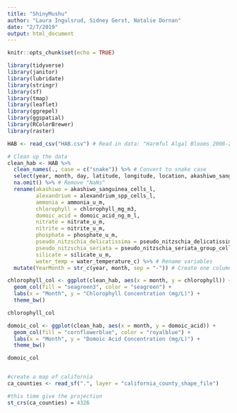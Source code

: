 ```yaml
---
title: "ShinyMushu"
author: "Laura Ingulsrud, Sidney Gerst, Natalie Dornan"
date: "2/7/2019"
output: html_document
---
```


```r
knitr::opts_chunk$set(echo = TRUE)
```

```r

library(tidyverse)
library(janitor)
library(lubridate)
library(stringr)
library(sf)
library(tmap)
library(leaflet)
library(ggrepel)
library(ggspatial)
library(RColorBrewer)
library(raster)

```

```r

HAB <- read_csv("HAB.csv") # Read in data: "Harmful Algal Blooms 2008-2019"

# Clean up the data
clean_hab <- HAB %>% 
  clean_names(., case = c("snake")) %>% # Convert to snake case
  select(year, month, day, latitude, longitude, location, akashiwo_sanguinea_cells_l, alexandrium_spp_cells_l, ammonia_u_m, chlorophyll_mg_m3, domoic_acid_ng_m_l, nitrate_u_m, nitrite_u_m, phosphate_u_m, pseudo_nitzschia_delicatissima_group_cells_l, pseudo_nitzschia_seriata_group_cells_l, silicate_u_m, water_temperature_c) %>% # Selected species that are correlated with HABs
  na.omit() %>% # Remove "NaNs" 
  rename(akashiwo = akashiwo_sanguinea_cells_l,
         alexandrium = alexandrium_spp_cells_l,
         ammonia = ammonia_u_m,
         chlorophyll = chlorophyll_mg_m3,
         domoic_acid = domoic_acid_ng_m_l,
         nitrate = nitrate_u_m,
         nitrite = nitrite_u_m,
         phosphate = phosphate_u_m,
         pseudo_nitzschia_delicatissima = pseudo_nitzschia_delicatissima_group_cells_l,
         pseudo_nitzschia_seriata = pseudo_nitzschia_seriata_group_cells_l,
         silicate = silicate_u_m,
         water_temp = water_temperature_c) %>% # Rename variables
  mutate(YearMonth = str_c(year, month, sep = "-")) # Create one column of year and month of sample together


```

```r

chlorophyll_col <- ggplot(clean_hab, aes(x = month, y = chlorophyll)) +
  geom_col(fill = "seagreen3", color = "seagreen") +
  labs(x = "Month", y = "Chlorophyll Concentration (mg/L)") +
  theme_bw() 

chlorophyll_col

domoic_col <- ggplot(clean_hab, aes(x = month, y = domoic_acid)) +
  geom_col(fill = "cornflowerblue", color = "royalblue") +
  labs(x = "Month", y = "Domoic Acid Concentration (mg/L)") +
  theme_bw() 

domoic_col

```

```r

```























```r

#create a map of california 
ca_counties <- read_sf(".", layer = "california_county_shape_file")

#this time give the projection
st_crs(ca_counties) = 4326



```

